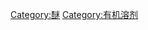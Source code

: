 {{Catnav|页面分类|自然|物质|化学物质|混合物|溶液|溶劑|有机溶剂}}

[[Category:醚|Category:醚]]
[[Category:有机溶剂|Category:有机溶剂]]